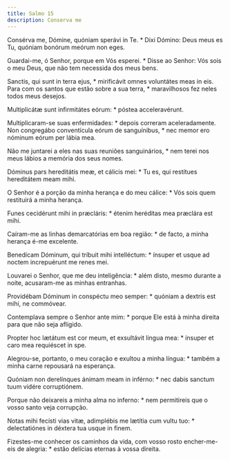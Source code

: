 ```yaml
---
title: Salmo 15
description: Conserva me
---
```


<div class="side-by-side not-content">

Consérva me, Dómine, quóniam sperávi in Te. * Dixi Dómino: Deus meus es Tu,
    quóniam bonórum meórum non eges.

Guardai-me, ó Senhor, porque em Vós esperei. * Disse ao Senhor: Vós sois o
    meu Deus, que não tem necessida dos meus bens.

Sanctis, qui sunt in terra ejus, * mirificávit omnes voluntátes meas in eis.
  Para com os santos que estão sobre a sua terra, * maravilhosos fez neles
    todos meus desejos.

Multiplicátæ sunt infirmitátes eórum: * póstea acceleravérunt.

Multiplicaram-se suas enfermidades: * depois correram aceleradamente.
  Non congregábo conventícula eórum de sanguínibus, * nec memor ero nóminum
    eórum per lábia mea.

Não me juntarei a eles nas suas reuniões sanguinários, * nem terei nos meus
    lábios a memória dos seus nomes.

Dóminus pars hereditátis meæ, et cálicis mei: * Tu es, qui restítues
    hereditátem meam mihi.

O Senhor é a porção da minha herança e do meu cálice: * Vós sois quem
    restituirá a minha herança.

Funes cecidérunt mihi in præcláris: * étenim heréditas mea præclára est
    mihi.

Caíram-me as linhas demarcatórias em boa região: * de facto, a minha herança
    é-me excelente.

Benedícam Dóminum, qui tríbuit mihi intelléctum: * ínsuper et usque ad
    noctem increpuérunt me renes mei.

Louvarei o Senhor, que me deu inteligência: * além disto, mesmo durante a
    noite, acusaram-me as minhas entranhas.

Providébam Dóminum in conspéctu meo semper: * quóniam a dextris est mihi, ne
    commóvear.

Contemplava sempre o Senhor ante mim: * porque Ele está à minha direita para
    que não seja afligido.

Propter hoc lætátum est cor meum, et exsultávit lingua mea: * ínsuper et
    caro mea requiéscet in spe.

Alegrou-se, portanto, o meu coração e exultou a minha língua: * também a
    minha carne repousará na esperança.

Quóniam non derelínques ánimam meam in inférno: * nec dabis sanctum tuum
    vidére corruptiónem.

Porque não deixareis a minha alma no inferno: * nem permitireis que o vosso
    santo veja corrupção.

Notas mihi fecísti vias vitæ, adimplébis me lætítia cum vultu tuo: *
    delectatiónes in déxtera tua usque in finem.

Fizestes-me conhecer os caminhos da vida, com vosso rosto encher-me-eis de
    alegria: * estão delícias eternas à vossa direita.

</div>
